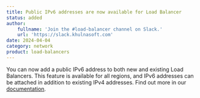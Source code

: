 ```yaml
---
title: Public IPv6 addresses are now available for Load Balancer
status: added
author:
    fullname: 'Join the #load-balancer channel on Slack.'
    url: 'https://slack.khulnasoft.com'
date: 2024-04-04
category: network
product: load-balancers
---
```


You can now add a public IPv6 address to both new and existing Load Balancers. This feature is available for all regions, and IPv6 addresses can be attached in addition to existing IPv4 addresses. Find out more in our [documentation](https://www.khulnasoft.com/en/docs/network/load-balancer/how-to/create-manage-flex-ips/).

